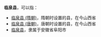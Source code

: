 '''临泉县'''，可以指：
*[[临泉县_(隋朝)|临泉县 (隋朝)]]，隋朝时设置的县，在今山西省
*[[临泉县_(唐朝)|临泉县 (唐朝)]]，唐朝时设置的县，在今山西省
*[[临泉县|临泉县]]，隶属于安徽省阜阳市

{{Disambig|Cat=三字中国县名消歧义|L}}
